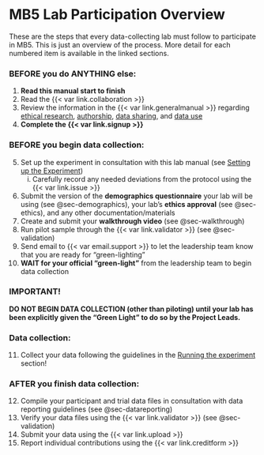 # MB5 Lab Participation Overview {#sec-laboverview}

These are the steps that every data-collecting lab must follow to participate in MB5. This is just an overview of the process. More detail for each numbered item is available in the linked sections.

### BEFORE you do ANYTHING else: 

(@)  <b>Read this manual start to finish</b> 
(@)  Read the {{< var link.collaboration >}}
(@) Review the information in the {{< var link.generalmanual >}} regarding <a href="https://docs.google.com/document/d/1dZ3sF2UcxvpkfOfKSKFeObTMZRbpUYloMUiPYtZy0ng/edit#heading=h.22i70rxou3ha" target="_blank">ethical research</a>, <a href="https://docs.google.com/document/d/1dZ3sF2UcxvpkfOfKSKFeObTMZRbpUYloMUiPYtZy0ng/edit#heading=h.9ty2g48mpe0t" target="_blank">authorship</a>, <a href="https://docs.google.com/document/d/1dZ3sF2UcxvpkfOfKSKFeObTMZRbpUYloMUiPYtZy0ng/edit#heading=h.aunbjkpwxhf3" target="_blank">data sharing</a>, and <a href="https://docs.google.com/document/d/1dZ3sF2UcxvpkfOfKSKFeObTMZRbpUYloMUiPYtZy0ng/edit#heading=h.6h67zsyeiveg" target="_blank">data use</a>
(@)  **Complete the {{< var link.signup >}}**

### BEFORE you begin data collection: 

(@)  Set up the experiment in consultation with this lab manual (see [Setting up the Experiment](#sec-setup)) 
    i) Carefully record any needed deviations from the protocol using the {{< var link.issue >}}
(@)  Submit the version of the **demographics questionnaire** your lab will be using (see @sec-demographics), your lab's **ethics approval** (see @sec-ethics), and any other documentation/materials
(@)  Create and submit your **walkthrough video** (see @sec-walkthrough)
(@)  Run pilot sample through the {{< var link.validator >}} (see @sec-validation)
(@)  Send email to {{< var email.support >}} to let the leadership team know that you are ready for “green-lighting”
(@) **WAIT for your official “green-light”** from the leadership team to begin data collection

:::{.callout-important}
### IMPORTANT!
**DO NOT BEGIN DATA COLLECTION (other than piloting) until your lab has been explicitly given the “Green Light” to do so by the Project Leads.**
:::

### Data collection: 

(@) Collect your data following the guidelines in the [Running the experiment](#sec-running) section!

### AFTER you finish data collection: 

(@) Compile your participant and trial data files in consultation with data reporting guidelines (see @sec-datareporting)
(@) Verify your data files using the {{< var link.validator >}} (see @sec-validation)
(@) Submit your data using the {{< var link.upload >}}
(@) Report individual contributions using the {{< var link.creditform >}}
